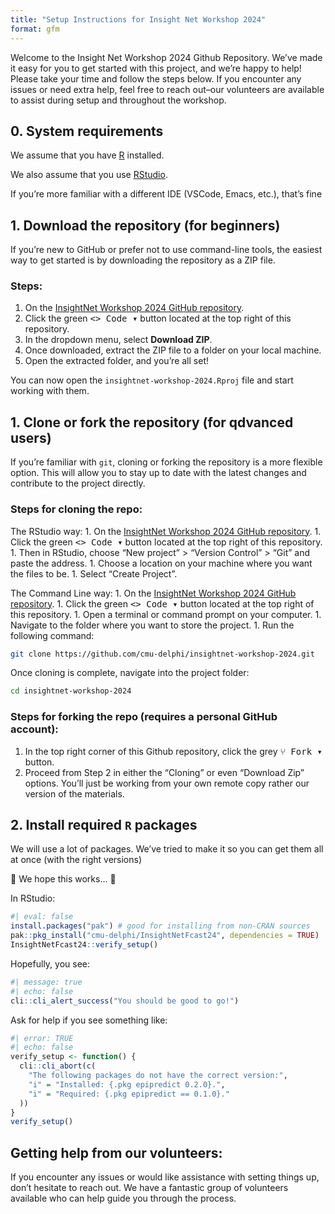 ```yaml
---
title: "Setup Instructions for Insight Net Workshop 2024"
format: gfm
---
```


Welcome to the Insight Net Workshop 2024 Github Repository. We've made it easy 
for you to get started with this project, and we're happy to help! Please take 
your time and follow the steps below. If you encounter any issues or need extra 
help, feel free to reach out--our volunteers are available to assist during 
setup and throughout the workshop.

## 0. System requirements

We assume that you have [R](https://cran.rstudio.com) installed.

We also assume that you use [RStudio](https://posit.co/download/rstudio-desktop/).

If you're more familiar with a different IDE (VSCode, Emacs, etc.), that's fine

## 1. Download the repository (for beginners)

If you're new to GitHub or prefer not to use command-line tools, the easiest way
to get started is by downloading the repository as a ZIP file.

### Steps:
1. On the [InsightNet Workshop 2024 GitHub repository](https://github.com/cmu-delphi/insightnet-workshop-2024).
2. Click the green <kbd><> Code ▾</kbd> button located at the top right of this repository.
3. In the dropdown menu, select **Download ZIP**.
4. Once downloaded, extract the ZIP file to a folder on your local machine.
5. Open the extracted folder, and you’re all set!

You can now open the `insightnet-workshop-2024.Rproj` file and start working 
with them.


## 1. Clone or fork the repository (for qdvanced users)

If you're familiar with `git`, cloning or forking the repository is a more flexible
option. This will allow you to stay up to date with the latest changes and
contribute to the project directly. 


### Steps for cloning the repo:
<!-- You'll get a local copy of the repository. -->

The RStudio way:
1. On the [InsightNet Workshop 2024 GitHub repository](https://github.com/cmu-delphi/insightnet-workshop-2024).
1. Click the green <kbd><> Code ▾</kbd> button located at the top right of this repository.
1. Then in RStudio, choose "New project" > "Version Control" > "Git" and paste the address.
1. Choose a location on your machine where you want the files to be.
1. Select “Create Project”.

The Command Line way:
1. On the [InsightNet Workshop 2024 GitHub repository](https://github.com/cmu-delphi/insightnet-workshop-2024).
1. Click the green <kbd><> Code ▾</kbd> button located at the top right of this repository.
1. Open a terminal or command prompt on your computer.
1. Navigate to the folder where you want to store the project.
1. Run the following command:
``` bash
git clone https://github.com/cmu-delphi/insightnet-workshop-2024.git
```
Once cloning is complete, navigate into the project folder:
``` bash
cd insightnet-workshop-2024
```

### Steps for forking the repo (requires a personal GitHub account):
1. In the top right corner of this Github repository, click the grey <kbd>⑂ Fork ▾</kbd> button.
2. Proceed from Step 2 in either the "Cloning" or even "Download Zip" options.
You'll just be working from your own remote copy rather our version of the materials.

## 2. Install required `R` packages

We will use a [lot]{.tertiary} of packages. We've tried to make it so you can
get them all at once (with the right versions)

🤞 We hope this works... 🤞


In RStudio:

```r
#| eval: false
install.packages("pak") # good for installing from non-CRAN sources
pak::pkg_install("cmu-delphi/InsightNetFcast24", dependencies = TRUE)
InsightNetFcast24::verify_setup()
```

Hopefully, you see:
```r
#| message: true
#| echo: false
cli::cli_alert_success("You should be good to go!")
```

Ask for help if you see something like:
```r
#| error: TRUE
#| echo: false
verify_setup <- function() {
  cli::cli_abort(c(
    "The following packages do not have the correct version:",
    "i" = "Installed: {.pkg epipredict 0.2.0}.",
    "i" = "Required: {.pkg epipredict == 0.1.0}."
  ))
}
verify_setup()
```


## Getting help from our volunteers:

If you encounter any issues or would like assistance with setting things up, 
don't hesitate to reach out. We have a fantastic group of volunteers available 
who can help guide you through the process.
